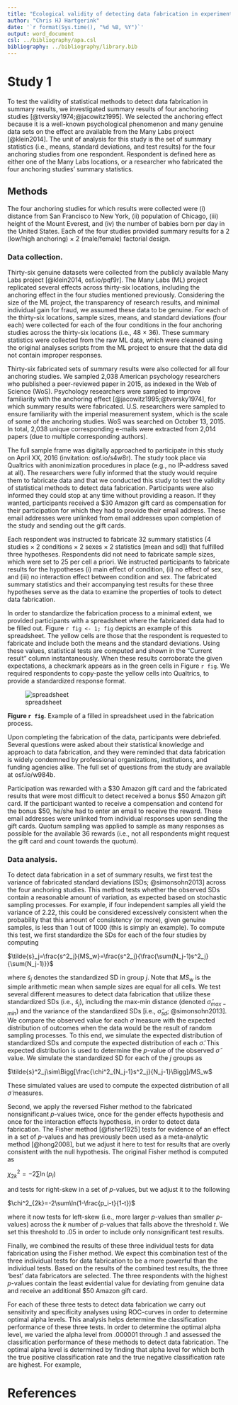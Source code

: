 ```yaml
---
title: "Ecological validity of detecting data fabrication in experimental studies."
author: "Chris HJ Hartgerink"
date: '`r format(Sys.time(), "%d %B, %Y")`'
output: word_document
csl: ../bibliography/apa.csl
bibliography: ../bibliography/library.bib
---
```

<!---

# Abstract
--placeholder--

# Introduction

Data fabrication is malicious to scientific knowledge, hence it is imperative to be able to detect it. An estimated 2% of all researchers admit to having fabricated data at least once, and 14% have said to have witnessed someone fabricate data [@fanelli2009]. In stark contrast to plagiarism, which has a similar admittance rate but double the witness rate [@pupovac2015], no systems are implemented during the editorial process to detect problematic data, although at least one journal is considering such a system (Miller 2015). Editors and reviewers hardly pay attention to potential problems with the data during the editor process either (Bornmann et al. 2008), which highlights the potential of automated detection systems.

Similar to how plagiarism scanners are implemented to detect plagiarism, statistical methods can be applied to detect potentially fabricated data. By extracting information from research papers, called content mining (Smith-Unna and Murray-Rust 2014), statistical analyses of the presented research results can be facilitated. Previous statistical content mining methods, extracting for example reported test results across 30,000 papers (Nuijten et al. 2015), indicate the feasibility of extracting statistical information from research papers in large quantities.

However helpful these technological advances are, the statistical methods applied to extracted data in order to detect potential data fabrication require thorough validation. More specifically, the statistical methods need to have a well-balanced trade-off between the false positive rate and the false negative rate. Considering the, presumably, low prevalence rate of data fabrication, false positive rates can have tremendous effects when applied at a large scale. For example, if we assume that 2% of the research papers is fabricated and we can detect it perfectly if it occurs, we would detect approximately 2.5 times more false positives than true positives. And this is if we assume the false positive rate is 5% and no higher.  

How data is fabricated by researchers is not well-known and simulating the properties of statistical methods to detect data fabrication is therefore invalid. When the process is unknown, it is hardly feasible to properly approximate reality and draw valid conclusions. Moreover, it seems reasonable to state that there are many different ways to fabricate data and that these different data fabrication ‘styles’ can be combined. Even if certain fabrication processes were known, simulating ecologically valid processes would still be quite difficult.

Nonetheless, statistical methods to detect data fabrication have been developed based on theoretical principles, which help detect data fabrication in experiments. These methods are based on the tenet that humans are bad at fabricating results that originate from probabilistic processes. Outcome variables that are inspected in experiments are based on a sample which results in observations that are the result of a random variable, hence subject to probabilistic (i.e., stochastic) processes. The inadequacy of humans in generating such sequences is the consequence of mental heuristics. For example, most humans succumb to the gambler’s fallacy, estimating the probability of heads as more likely when we have thrown tails several times (Tversky and Kahneman 1974). Other fallacious heuristics include the local-representativeness heuristic (), .

Statistical methods to detect data fabrication have been successfully applied in ad hoc investigations, but their value in screening processes remains opaque. For example, Simonsohn’s variance of variances method (Simonsohn 2013) has been applied to the Smeesters and Sanna cases, but only after suspicions had already arisen. The value of applying such a method as a screening measure is hard to assess regardless of its previous successes in ad hoc investigations.

In this paper, we experimentally test the validity of a set of statistical methods to detect data fabrication, based on summary results (Study 1) or raw data (Study 2), and assess the optimal balance between decision criterion and detection accuracy. We apply the statistical methods to detect data fabrication to both (assumed) genuine data from the Many Labs experiments and fabricated datasets, which we collected in an experimental setting where researchers were invited to fabricate data according to a controlled set of hypotheses. Both experiments were approved by the Tilburg Ethics committee (EC-2015.50).
--->
# Study 1

To test the validity of statistical methods to detect data fabrication in summary results, we investigated summary results of four anchoring studies [@tversky1974;@jacowitz1995]. We selected the anchoring effect because it is a well-known psychological phenomenon and many genuine data sets on the effect are available from the Many Labs project [@klein2014]. The unit of analysis for this study is the set of summary statistics (i.e., means, standard deviations, and test results) for the four anchoring studies from one respondent. Respondent is defined here as either one of the Many Labs locations, or a researcher who fabricated the four anchoring studies' summary statistics.

## Methods

The four anchoring studies for which results were collected were (i) distance from San Francisco to New York, (ii) population of Chicago, (iii) height of the Mount Everest, and (iv) the number of babies born per day in the United States. Each of the four studies provided summary results for a 2 (low/high anchoring) × 2 (male/female) factorial design.

### Data collection. 

Thirty-six genuine datasets were collected from the publicly available Many Labs project [@klein2014, osf.io/pqf9r]. The Many Labs (ML) project replicated several effects across thirty-six locations, including the anchoring effect in the four studies mentioned previously. Considering the size of the ML project, the transparency of research results, and minimal individual gain for fraud, we assumed these data to be genuine. For each of the thirty-six locations, sample sizes, means, and standard deviations (four each) were collected for each of the four conditions in the four anchoring studies across the thirty-six locations (i.e., 48 × 36). These summary statistics were collected from the raw ML data, which were cleaned using the original analyses scripts from the ML project to ensure that the data did not contain improper responses.

<!---
```r
# Insert the data collection from Many Labs in here (directly!)
```
--->

<!---
Replace thirty-six with actual number
--->

Thirty-six fabricated sets of summary results were also collected for all four anchoring studies. We sampled 2,038 American psychology researchers who published a peer-reviewed paper in 2015, as indexed in the Web of Science (WoS). Psychology researchers were sampled to improve familiarity with the anchoring effect [@jacowitz1995;@tversky1974], for which summary results were fabricated. U.S. researchers were sampled to ensure familiarity with the imperial measurement system, which is the scale of some of the anchoring studies. WoS was searched on October 13, 2015. In total, 2,038 unique corresponding e-mails were extracted from 2,014 papers (due to multiple corresponding authors). 

The full sample frame was digitally approached to participate in this study on April XX, 2016 (invitation: osf.io/s4w8r). The study took place via Qualtrics with anonimization procedures in place (e.g., no IP-address saved at all). The researchers were fully informed that the study would require them to fabricate data and that we conducted this study to test the validity of statistical methods to detect data fabrication. Participants were also informed they could stop at any time without providing a reason. If they wanted, participants received a $30 Amazon gift card as compensation for their participation for which they had to provide their email address. These email addresses were unlinked from email addresses upon completion of the study and sending out the gift cards.

Each respondent was instructed to fabricate 32 summary statistics (4 studies × 2 conditions × 2 sexes × 2 statistics [mean and sd]) that fulfilled three hypotheses. Respondents did not need to fabricate sample sizes, which were set to 25 per cell a priori. We instructed participants to fabricate results for the hypotheses (i) main effect of condition, (ii) no effect of sex, and (iii) no interaction effect between condition and sex. The fabricated summary statistics and their accompanying test results for these three hypotheses serve as the data to examine the properties of tools to detect data fabrication.

In order to standardize the fabrication process to a minimal extent, we provided participants with a spreadsheet where the fabricated data had to be filled out. Figure `r fig <- 1; fig` depicts an example of this spreadsheet. The yellow cells are those that the respondent is requested to fabricate and include both the means and the standard deviations. Using these values, statistical tests are computed and shown in the "Current result" column instantaneously. When these results corroborate the given expectations, a checkmark appears as in the green cells in Figure `r fig`. We required respondents to copy-paste the yellow cells into Qualtrics, to provide a standardized response format.

![spreadsheet](../figures/spreadsheet.png)

**Figure `r fig`.** Example of a filled in spreadsheet used in the fabrication process.

Upon completing the fabrication of the data, participants were debriefed. Several questions were asked about their statistical knowledge and approach to data fabrication, and they were reminded that data fabrication is widely condemned by professional organizations, institutions, and funding agencies alike. The full set of questions from the study are available at osf.io/w984b.

Participation was rewarded with a $30 Amazon gift card and the fabricated results that were most difficult to detect received a bonus $50 Amazon gift card. If the participant wanted to receive a compensation and contend for the bonus $50, he/she had to enter an email to receive the reward. These email addresses were unlinked from individual responses upon sending the gift cards. Quotum sampling was applied to sample as many responses as possible for the available 36 rewards (i.e., not all respondents might request the gift card and count towards the quotum).

### Data analysis.

To detect data fabrication in a set of summary results, we first test the variance of fabricated standard deviations [SDs; @simonsohn2013] across the four anchoring studies. This method tests whether the observed SDs contain a reasonable amount of variation, as expected based on stochastic sampling processes. For example, if four independent samples all yield the variance of 2.22, this could be considered excessively consistent when the probability that this amount of consistency (or more), given genuine samples, is less than 1 out of 1000 (this is simply an example). To compute this test, we first standardize the SDs for each of the four studies by computing

$\tilde{s}_j=\frac{s^2_j}{MS_w}=\frac{s^2_j}{\frac{\sum(N_j-1)s^2_j}{\sum(N_j-1)}}$
<!--- \limits^k_{j=1} --->

where $\tilde{s}_j$ denotes the standardized SD in group *j*. Note that $MS_w$ is the simple arithmetic mean when sample sizes are equal for all cells. We test several different measures to detect data fabrication that utilize these standardized SDs (i.e., $\tilde{s}_j$), including the max-min distance (denoted $\tilde{\sigma}_{max-min}$) and the variance of the standardized SDs [i.e.,  $\tilde{\sigma}_{sd}$; @simonsohn2013]. We compare the observed value for each $\tilde{\sigma}$ measure with the expected distribution of outcomes when the data would be the result of random sampling processes. To this end, we simulate the expected distribution of standardized SDs and compute the expected distribution of each $\tilde{\sigma}$. This expected distribution is used to determine the *p*-value of the observed $\tilde{\sigma}$ value. We simulate the standardized SD for each of the *j* groups as

$\tilde{s}^2_j\sim\Bigg[\frac{\chi^2_{N_j-1}s^2_j}{N_j-1}\Bigg]/MS_w$

These simulated values are used to compute the expected distribution of all $\tilde{\sigma}$ measures.

Second, we apply the reversed Fisher method to the fabricated nonsignificant *p*-values twice, once for the gender effects hypothesis and once for the interaction effects hypothesis, in order to detect data fabrication. The Fisher method [@fisher1925] tests for evidence of an effect in a set of *p*-values and has previously been used as a meta-analytic method [@hong2008], but we adjust it here to test for results that are overly consistent with the null hypothesis. The original Fisher method is computed as

$\chi^2_{2k}=-2\sum\ln(p_i)$
<!--- \limits^k_{i=1} --->

and tests for right-skew in a set of *p*-values, but we adjust it to the following

$\chi^2_{2k}=-2\sum\ln(1-\frac{p_i-t}{1-t})$

where it now tests for left-skew (i.e., more larger *p*-values than smaller *p*-values) across the *k* number of *p*-values that falls above the threshold *t*. We set this threshold to .05 in order to include only nonsignificant test results. 

Finally, we combined the results of these three individual tests for data fabrication using the Fisher method. We expect this combination test of the three individual tests for data fabrication to be a more powerful than the individual tests. Based on the results of the combined test results, the three 'best' data fabricators are selected. The three respondents with the highest *p*-values contain the least evidential value for deviating from genuine data and receive an additional $50 Amazon gift card.

For each of these three tests to detect data fabrication we carry out sensitivity and specificity analyses using ROC-curves in order to determine optimal alpha levels. This analysis helps determine the classification performance of these three tests. In order to determine the optimal alpha level, we varied the alpha level from .000001 through .1 and assessed the classification performance of these methods to detect data fabrication. The optimal alpha level is determined by finding that alpha level for which both the true positive classification rate and the true negative classification rate are highest. For example,  


<!---
Something about reporting tendencies?
--->


<!---
### Results.

 
# Study 2

To test the validity of statistical methods to detect data fabrication in raw data, we investigated raw data of a Stroop experiment (Stroop 1935). 

## Methods

### Data collection. 

Twenty genuine datasets were collected from the Many Labs 3 project (Ebersole et al. ).

Twenty faked datasets were collected experimentally. We sampled 20 of 84 Dutch or Flemish psychology researchers who published a peer-reviewed paper on the Stroop task between 2005-2015, which was indexed in Thomson Reuters’ Web of Science database. Dutch and Flemish researchers were selected to allow for potential follow-up on the way data was fabricated in a face-to-face interview. The period 2005-2015 was chosen to prevent a drastic decrease in the probability that the corresponding author would still be addressable via the given email. Researchers who published on the Stroop task were selected to ensure their familiarity with the type of task for which data had to be fabricated. The database was searched on October 13, 2015 and 84 unique e-mails were extracted from 86 articles.

## Results

# Discussion

- Open data for further testing (see osf.io/xxxx)
- Ecological validity
--->

# References

